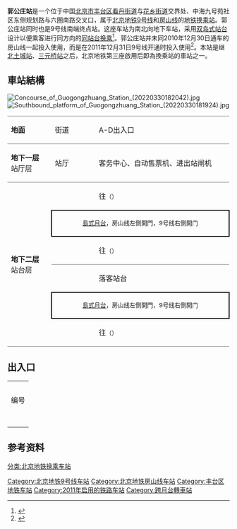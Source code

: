 {{NoteTA
|G1=Railway}}
{{Infobox station
|name = 郭公庄
|eng_name = Guogongzhuang
|linecolour = {{北京地铁颜色|9}}
|linecolour2 = {{北京地铁颜色|房}}
|image = Northbound platform of Guogongzhuang Station (20220330182145).jpg
|caption = 郭公庄站北行站台，右侧为房山线，左侧为9号线
|other_name = 
|country = {{PRC}}
|borough = [[北京市|北京市]][[丰台区|丰台区]][[看丹街道|看丹街道]]与[[花乡街道|花乡街道]]交界<ref>{{cite web|url=http://www.bjft.gov.cn/ftq/zfwj/202107/2c6116e027c747eba32dc1495866e147/images/6c5d33e9eb8446fabdf75043b1874516.jpg|title=丰台区部分地区行政区划变更示意图|date=2021-07-11|accessdate=2021-11-21|archive-date=2021-11-21|archive-url=https://web.archive.org/web/20211121045511/http://www.bjft.gov.cn/ftq/zfwj/202107/2c6116e027c747eba32dc1495866e147/images/6c5d33e9eb8446fabdf75043b1874516.jpg|dead-url=no}}</ref>
|address = 中海九号苑社区东侧规划路与六圈南路交叉口
|coordinates = {{Coord|39.812195|116.313141|type:railwaystation_region:CN-11_source:GoogleMaps|display=inline,title}}
|elevation = 
|operator = [[北京市地铁运营有限公司|北京市地铁运营有限公司]]
|lines = {{北京地铁线路名|9|SL}}<br />{{北京地铁线路名|房|SL}}
|distance = 
|platform = {{北京地铁线路名|9|S}}、{{北京地铁线路名|房|S}}：共用2座[[岛式站台|岛式站台]]
|tracks = 各2条
|bus_routes = 
|bus_stands = 
|connections = 
|structure = 地下车站
|hall = 整体式站厅
|depth = 
|levels = 
|interchange = 同台换乘
|exits = 2個
|elevator = 
|escalator = 
|architect = 
|architectural_style = 
|colour = 白色
|type = 
|status = 运营中
|code = 
|zone = 
|classification = 
|website = 
|built = 
|opened = 2011年12月31日
|pass_year = 
|passengers = 
|pass_system = 
|pass_rank = 
|mpassengers = 
|trains = 
|station_hours = 
|hours = 
|first = {{collapsible list
 |title = 　
 |
{{北京地铁线路名|9|S}}
:往{{北京地铁起讫站|9|L}}：05:00<br />
{{北京地铁线路名|房|S}}
:往{{北京地铁起讫站|房山|L}}：05:32
:往{{北京地铁起讫站|房山|R}}：05:57
}}
|last = {{collapsible list
 |title = 　
 |
{{北京地铁线路名|9|S}}
:往{{北京地铁起讫站|9|L}}：22:40<br />
{{北京地铁线路名|房|S}}
:往{{北京地铁起讫站|房山|L}}：22:55
:往{{北京地铁起讫站|房山|R}}：23:24
}}
|adjacent = {{adjacent stations|system=北京地铁
|line1=9|left1=丰台科技园|note-left1=1.347km|note-mid1=距离[[国家图书馆站|国家图书馆]]15.631km
|line2=房|left2=白盆窑|right2=大葆台|to-left2=东管头南|note-left2=1.386km|note-mid2=距离[[东管头南站|东管头南]]5.988km|note-right2=1.438km}}
|other_services = 
|route_map = {{Routemap|inline=yes|map=
\utSTRf\utSTRg\utSTRc2~~ ~~{{rmr|Licon=U|{{stl|北京地铁|丰台科技园}}，9号线}}
\utSTR\utSTR+tc2\utSTR3+1!~utSTRc2~~ ~~{{rmr|Licon=R|{{stl|北京地铁|白盆窑}}，房山线}}
\utSTR+tc2\utKRZ3+1to\utSTR+1!~utSTRc4
utSTRc2\utKRZ3+1to\utSTR+tc4\utSTR
utSTR+1\utSTR+tc4\utSTR\utSTR
utSTR+tc2\utABZg3\utABZg2\utSTR+tc3
utABZg+1\utSTR+tc4\utSTR+tc1\utABZg+4
utSTR\utABZg2\utABZg3\utSTR
utSTR\utABZg+1\utABZg+4\utSTR
utSTR+BSl\utSTR+BSr\utSTR+BSl\utSTR+BSr
utSTR+BSl\utSTR+BSr\utSTR+BSl\utSTR+BSr
utSTR\utABZg2\utABZg3\utSTR
utSTR\utABZg+1\utABZg+4!~utSTRc2\utSTR3
utSTR\utSTR+tc2\utKRZ3+1to\utSTRc4
utSTR3!~utSTRc2\utKRZ3+1to\utSTR+tc4\
utSTR3+1!~utSTRc4\utSTR2\utSTR2!~utSTRc3\utSTRc3~~ ~~{{rmr|Licon=L|{{stl|北京地铁|大葆台}}，房山线}}
utSTRc4\utSTRc1\utSTR2+4!~utSTRc1\utCONT4!~utSTRc3
\\utSTRc1\utCONT4~~ ~~{{rmr|Licon=R|[[郭公庄车辆段|郭公庄车辆段]]}}
}}
}}
'''郭公庄站'''是一个位于中国[[北京市|北京市]][[丰台区|丰台区]][[看丹街道|看丹街道]]与[[花乡街道|花乡街道]]交界处、中海九号苑社区东侧规划路与六圈南路交叉口，属于[[北京地铁|北京地铁]][[北京地铁9号线|9号线]]和[[北京地铁房山线|房山线]]的[[地铁车站|地铁]][[换乘站|换乘站]]。郭公庄站同时也是9号线南端终点站。这座车站为南北向地下车站，采用[[双岛式站台|双岛式站台]]设计以便乘客进行同方向的[[同站台换乘|同站台换乘]]<ref>{{cite journal zh|author=吕洁华|url=http://www.cqvip.com/qk/97662x/200903/31703224.html|title=北京轨道交通房山线与中心城线网衔接方案研究|journal=地下工程与隧道|date=2009年3月|issue=第3期|pages=9－13|accessdate=2010-07-21|archive-date=2020-03-26|archive-url=https://web.archive.org/web/20200326054936/http://www.cqvip.com/qk/97662x/200903/31703224.html|dead-url=no}}</ref>。郭公庄站并未同2010年12月30日通车的房山线一起投入使用，而是在2011年12月31日9号线开通时投入使用<ref>{{cite web|url=http://news.sohu.com/20100712/n273429791.shtml|title=地铁房山线郭公庄站年底暂不开通 首用纯国产车|publisher=搜狐|date=2010-07-12|accessdate=2010-07-21|archive-date=2014-12-23|archive-url=https://web.archive.org/web/20141223164734/http://news.sohu.com/20100712/n273429791.shtml|dead-url=no}}</ref>。本站是继[[北土城站|北土城站]]、[[三元桥站|三元桥站]]之后，北京地铁第三座啟用后即為換乘站的車站之一。

== 車站結構 ==
[[File:Concourse_of_Guogongzhuang_Station_(20220330182042).jpg|thumb]]
[[File:Southbound_platform_of_Guogongzhuang_Station_(20220330181924).jpg|thumb]]
{|cellspacing=0 cellpadding=3
|style="border-top:solid 1px gray;border-bottom:solid 1px gray;" width=100|'''地面'''
|style="border-top:solid 1px gray;border-bottom:solid 1px gray;" width=100|街道
|style="border-top:solid 1px gray;border-bottom:solid 1px gray;" width=350|A-D出入口
|-
|style="border-bottom:solid 1px gray;"|'''地下一层'''<br />站厅层
|style="border-bottom:solid 1px gray;"|站厅
|style="border-bottom:solid 1px gray;"|客务中心、自动售票机、进出站闸机
|-
|style="border-bottom:solid 1px gray;" rowspan=6|'''地下二层'''<br />站台层
|{{arrow|L}}
| {{北京地铁线路名|房|c}} <!--非跨线车-->往{{站|东管头南}}<small>（{{站|白盆窑}}）</small> <!-- / 跨线车往{{站|国家图书馆}} ({{北京地铁线路名|9|c}})<small>（{{站|丰台科技园}}）</small> -->
|-
|style="border-right:solid 2px black;border-left:solid 2px black;border-top:solid 2px black;border-bottom:solid 2px black;" colspan=2|<center><small>[[島式月台|島式月台]]，房山线左側開門，9号线右側開门</small></center>
|-
|style="border-bottom:solid 1px gray;"|{{arrow|L}}
|style="border-bottom:solid 1px gray;"|{{北京地铁线路名|9|c}} <!--常规列车-->往{{站|国家图书馆}}<small>（{{站|丰台科技园}}）</small>
|-
|{{arrow|R}}
|{{北京地铁线路名|9|c}} <!--常规列车-->落客站台<small></small>
|-
|style="border-right:solid 2px black;border-left:solid 2px black;border-top:solid 2px black;border-bottom:solid 2px black;" colspan=2|<center><small>[[島式月台|島式月台]]，房山线左側開門，9号线右側開门</small></center>
|-
|style="border-bottom:solid 1px gray;"|{{arrow|R}}
|style="border-bottom:solid 1px gray;"|{{北京地铁线路名|房|c}} <!--非跨线车/跨线车({{北京地铁线路名|9|c}}) --> 往{{站|阎村东}}<small>（{{站|大葆台}}）</small>
|}

== 出入口 ==
{| class="wikitable"
| colspan="6" align="center" bgcolor="{{北京地铁颜色|9}}" |
|-
| colspan="6" align="center" bgcolor="{{北京地铁颜色|房}}" |
|-
! 编号
! 指示
! 建议前往的目的地
! 图片
! 无障碍设施
|-
|{{港鐵出口|A}}
|六圈南路（北侧）
|加来棉花城
|[[File:Exit_A_of_Guogongzhuang_Station_(20211120145644).jpg|150px]]
|{{n/a}}
|-
|{{港鐵出口|B}}
|六圈南路（北侧）
|臻·御府二期
|[[File:Exit_B_of_Guogongzhuang_Station_(20211120145424).jpg|150px]]
|{{n/a}}
|-
|{{港鐵出口|C}}
|六圈南路（南侧）
|
|[[File:Exit_C_of_Guogongzhuang_Station_(20211120145127).jpg|150px]]
|{{n/a}}
|-
|{{港鐵出口|D|附=升}}
|六圈南路（南侧）
|房天下大厦
|[[File:Exit_D_of_Guogongzhuang_Station_(20211120144911).jpg|150px]]
|[[File:Exit_D_lift_of_Guogongzhuang_Station_(20211120144947).jpg|150px]]
|-
| colspan="5" bgcolor="#EEEEEE" | {{港鐵出口|註=升}}
|}

== 参考资料 ==
{{reflist}}
{{commonscat|Guogongzhuang Station}}

{{北京地铁9号线}}
{{北京地铁房山线}}
[[Category:北京地铁9号线车站|Category:北京地铁9号线车站]]
[[Category:北京地铁房山线车站|Category:北京地铁房山线车站]]
[[Category:丰台区地铁车站|Category:丰台区地铁车站]]
[[Category:2011年启用的铁路车站|Category:2011年启用的铁路车站]]
[[Category:跨月台轉車站|Category:跨月台轉車站]]
[[分类:北京地铁换乘车站|分类:北京地铁换乘车站]]